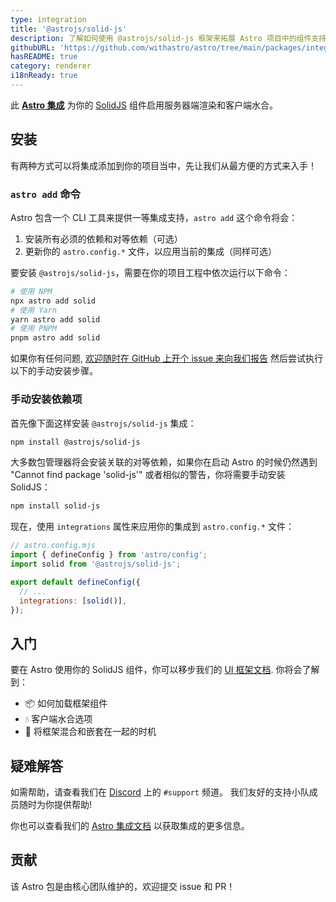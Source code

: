 ```yaml
---
type: integration
title: '@astrojs/solid-js'
description: 了解如何使用 @astrojs/solid-js 框架来拓展 Astro 项目中的组件支持
githubURL: 'https://github.com/withastro/astro/tree/main/packages/integrations/solid/'
hasREADME: true
category: renderer
i18nReady: true
---
```


此 **[Astro 集成][astro-integration]** 为你的 [SolidJS](https://www.solidjs.com/) 组件启用服务器端渲染和客户端水合。

## 安装

有两种方式可以将集成添加到你的项目当中，先让我们从最方便的方式来入手！

### `astro add` 命令

Astro 包含一个 CLI 工具来提供一等集成支持，`astro add` 这个命令将会：

1. 安装所有必须的依赖和对等依赖（可选）
2. 更新你的 `astro.config.*` 文件，以应用当前的集成（同样可选）

要安装 `@astrojs/solid-js`，需要在你的项目工程中依次运行以下命令：

```sh
# 使用 NPM
npx astro add solid
# 使用 Yarn
yarn astro add solid
# 使用 PNPM
pnpm astro add solid
```

如果你有任何问题, [欢迎随时在 GitHub 上开个 issue 来向我们报告](https://github.com/withastro/astro/issues) 然后尝试执行以下的手动安装步骤。

### 手动安装依赖项

首先像下面这样安装 `@astrojs/solid-js` 集成：

```sh
npm install @astrojs/solid-js
```

大多数包管理器将会安装关联的对等依赖，如果你在启动 Astro 的时候仍然遇到 "Cannot find package 'solid-js'" 或者相似的警告，你将需要手动安装 SolidJS：

```sh
npm install solid-js
```

现在，使用 `integrations` 属性来应用你的集成到 `astro.config.*` 文件：

```js ins={3} "solid()"
// astro.config.mjs
import { defineConfig } from 'astro/config';
import solid from '@astrojs/solid-js';

export default defineConfig({
  // ...
  integrations: [solid()],
});
```

## 入门

要在 Astro 使用你的 SolidJS 组件，你可以移步我们的 [UI 框架文档][astro-ui-frameworks]. 你将会了解到：

*   📦 如何加载框架组件
*   💧 客户端水合选项
*   🤝 将框架混合和嵌套在一起的时机

## 疑难解答

如需帮助，请查看我们在 [Discord](https://astro.build/chat) 上的  `#support` 频道。 我们友好的支持小队成员随时为你提供帮助!

你也可以查看我们的 [Astro 集成文档][astro-integration] 以获取集成的更多信息。

## 贡献

该 Astro 包是由核心团队维护的，欢迎提交 issue 和 PR！

[astro-integration]: /zh-cn/guides/integrations-guide/

[astro-ui-frameworks]: /zh-cn/core-concepts/framework-components/#使用框架组件
